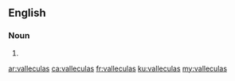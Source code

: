 ==English==

===Noun===
{{head|en|noun plural form}}

# {{plural of|vallecula|lang=en}}

[[ar:valleculas]]
[[ca:valleculas]]
[[fr:valleculas]]
[[ku:valleculas]]
[[my:valleculas]]